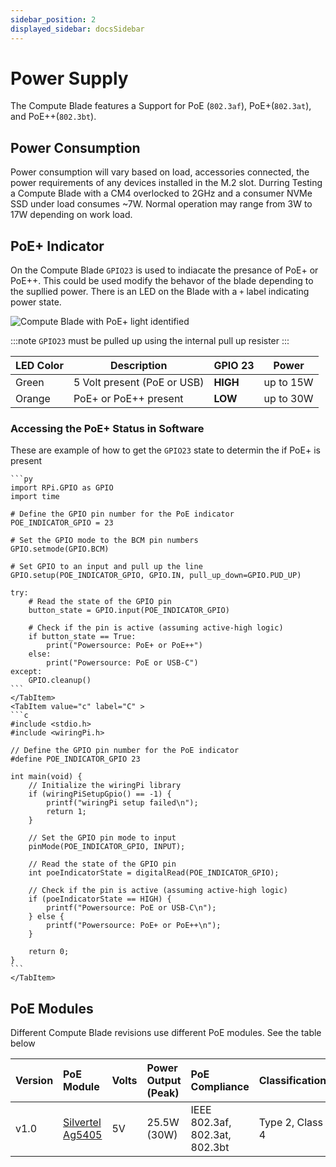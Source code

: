 ```yaml
---
sidebar_position: 2
displayed_sidebar: docsSidebar
---
```



# Power Supply

The Compute Blade features a Support for PoE (`802.3af`), PoE+(`802.3at`), and PoE++(`802.3bt`).

## Power Consumption

Power consumption will vary based on load, accessories connected, the power requirements of any devices installed in the M.2 slot.
Durring Testing a Compute Blade with a CM4 overlocked to 2GHz and a consumer NVMe SSD under load consumes ~7W. Normal operation may range from 3W to 17W depending on work load.

## PoE+ Indicator

On the Compute Blade `GPIO23` is used to indiacate the presance of PoE+ or PoE++. This could be used modify the behavor of the blade depending to the supllied power.
There is an LED on the Blade with a `+` label indicating power state.

![Compute Blade with PoE+ light identified](/img/blade/mk4-k-poe-plus.png)

:::note
    `GPIO23` must be pulled up using the internal pull up resister
:::

| LED Color          | Description                                | GPIO 23  | Power          |
|--------------------|--------------------------------------------|----------|----------------|
| Green              | 5 Volt present (PoE or USB)                | **HIGH** | up to 15W      |
| Orange             | PoE+ or PoE++ present                      | **LOW**  | up to 30W      |

### Accessing the PoE+ Status in Software

These are example of how to get the `GPIO23` state to determin the if PoE+ is present

<Tabs groupId='code-lang'>
    <TabItem value="python" label="Python" default>

    ```py
    import RPi.GPIO as GPIO
    import time

    # Define the GPIO pin number for the PoE indicator
    POE_INDICATOR_GPIO = 23

    # Set the GPIO mode to the BCM pin numbers
    GPIO.setmode(GPIO.BCM)

    # Set GPIO to an input and pull up the line
    GPIO.setup(POE_INDICATOR_GPIO, GPIO.IN, pull_up_down=GPIO.PUD_UP)

    try:
        # Read the state of the GPIO pin
        button_state = GPIO.input(POE_INDICATOR_GPIO)

        # Check if the pin is active (assuming active-high logic)
        if button_state == True:
            print("Powersource: PoE+ or PoE++")
        else:
            print("Powersource: PoE or USB-C")
    except:
        GPIO.cleanup()
    ```
    </TabItem>
    <TabItem value="c" label="C" >
    ```c
    #include <stdio.h>
    #include <wiringPi.h>

    // Define the GPIO pin number for the PoE indicator
    #define POE_INDICATOR_GPIO 23

    int main(void) {
        // Initialize the wiringPi library
        if (wiringPiSetupGpio() == -1) {
            printf("wiringPi setup failed\n");
            return 1;
        }

        // Set the GPIO pin mode to input
        pinMode(POE_INDICATOR_GPIO, INPUT);

        // Read the state of the GPIO pin
        int poeIndicatorState = digitalRead(POE_INDICATOR_GPIO);

        // Check if the pin is active (assuming active-high logic)
        if (poeIndicatorState == HIGH) {
            printf("Powersource: PoE or USB-C\n");
        } else {
            printf("Powersource: PoE+ or PoE++\n");
        }

        return 0;
    }
    ```
    </TabItem>
</Tabs>

## PoE Modules
Different Compute Blade revisions use different PoE modules. See the table below

| Version           | PoE Module                                        | Volts | Power Output (Peak) | PoE Compliance                 | Classification               |
| :---------------- | :------------------------------------------------ | :---- | :------------------ | :----------------------------- | :--------------------------- |
| v1.0              | [Silvertel Ag5405](https://silvertel.com/ag5400/) | 5V    | 25.5W (30W)         | IEEE 802.3af, 802.3at, 802.3bt | Type 2, Class 4              |
